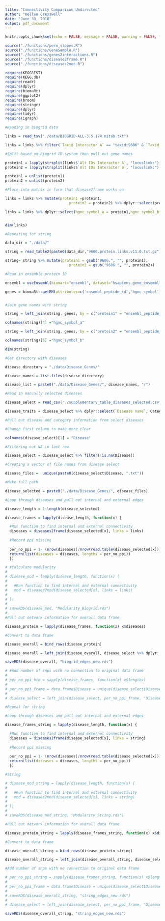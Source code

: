```yaml
---
title: "Connectivity Comparison Undirected"
author: "Kellen Cresswell"
date: "June 30, 2018"
output: pdf_document
---
```


```r
knitr::opts_chunk$set(echo = FALSE, message = FALSE, warning = FALSE, fig.height = 6, fig.width = 9, digits = 4)
```

```r
source("./functions/perm_slopes.R")
source("./functions/GeneSample.R")
source("./functions/genes2interactions.R")
source("./functions/disease2frame.R")
source("./functions/diseases2mod.R")

require(KEGGREST)
require(KEGG.db)
require(readr)
require(dplyr)
require(biomaRt)
require(ggplot2)
require(broom)
require(stringr)
require(dplyr)
require(tidyr)
require(igraph)
```

```r
#Reading in biogrid data

links = read_tsv("./data/BIOGRID-ALL-3.5.174.mitab.txt")

links = links %>% filter(`Taxid Interactor A` == "taxid:9606" & `Taxid Interactor B` == "taxid:9606")

#Split based on Biogrid ID system then pull out gene names

protein1 = lapply(strsplit(links$`Alt IDs Interactor A`, "locuslink:"), function(x) strsplit(x[2], "\\|")[[1]][1])
protein2 = lapply(strsplit(links$`Alt IDs Interactor B`, "locuslink:"), function(x) strsplit(x[2], "\\|")[[1]][1])

protein1 = unlist(protein1)
protein2 = unlist(protein2)

#Place into matrix in form that disease2frame works on

links = links %>% mutate(protein1 =protein1, 
                             protein2 = protein2) %>% dplyr::select(protein1, protein2)

links = links %>% dplyr::select(hgnc_symbol_a = protein1,hgnc_symbol_b = protein2)


dim(links)
```

```r
#Repeating for string

data_dir = "./data/"

string = read_table2(paste0(data_dir,"9606.protein.links.v11.0.txt.gz"))

string= string %>% mutate(protein1 = gsub("9606.", "", protein1), 
                             protein2 = gsub("9606.", "", protein2))

#Read in ensemble protein ID

ensembl = useEnsembl(biomart="ensembl", dataset="hsapiens_gene_ensembl", mirror = "www")

genes = biomaRt::getBM(attributes=c('ensembl_peptide_id','hgnc_symbol'), mart = ensembl)


#Join gene names with string

string = left_join(string, genes, by = c("protein1" = "ensembl_peptide_id", "protein2" = "ensembl_peptide_id"))

colnames(string)[4] ="hgnc_symbol_a"

string = left_join(string, genes, by = c("protein2" = "ensembl_peptide_id"))

colnames(string)[5] ="hgnc_symbol_b"

dim(string)


```


```r

#Get directory with diseases

disease_directory = "./data/Disease_Genes/"

disease_names = list.files(disease_directory)

disease_list = paste0("./data/Disease_Genes/", disease_names, "/")

#Read in manually selected diseases

disease_select = read_csv("./supplementary_table_diseases_selected.csv")

disease_traits = disease_select %>% dplyr::select(`Disease name`, Category)

#Pull out disease and category information from select diseases

#Change first column to make more clear

colnames(disease_select)[1] = "Disease"

#Filtering out NA in last row

disease_select = disease_select %>% filter(!is.na(Disease))

#Creating a vector of file names from disease select

disease_files =  unique(paste0(disease_select$Disease, ".txt"))

#Make full path

disease_selected = paste0("./data/Disease_Genes/", disease_files)

```

```r
#Loop through diseases and pull out internal and external edges

disease_length = 1:length(disease_selected)

disease_frames = lapply(disease_length, function(x) {

  #Run function to find internal and external connectivity 
  diseases = diseases2frame(disease_selected[x], links = links)
  
  #Record ppi missing
  
  per_no_ppi = 1- (nrow(diseases)/nrow(read.table(disease_selected[x])))
  return(list(diseases = diseases, lengths = per_no_ppi))
  })

# #Calculate modularity
# 
# disease_mod = lapply(disease_length, function(x) {
# 
#   #Run function to find internal and external connectivity 
#   mod = diseases2mod(disease_selected[x], links = links)
#   
# })
# 
# saveRDS(disease_mod, "Modularity_Biogrid.rds")
# 
#Pull out network information for overall data frame

disease_protein = lapply(disease_frames, function(x) x$diseases)

#Convert to data frame

disease_overall = bind_rows(disease_protein)

disease_overall = left_join(disease_overall, disease_select %>% dplyr::select(Disease, Category), "Disease")

saveRDS(disease_overall, "biogrid_edges_new.rds")

# #Add number of snps with no connection to original data frame
# 
# per_no_ppi_bio = sapply(disease_frames, function(x) x$lengths)
# 
# per_no_ppi_frame = data.frame(Disease = unique(disease_select$Disease), per_no_ppi_bio = per_no_ppi_bio)
# 
# disease_select = left_join(disease_select, per_no_ppi_frame, "Disease")


```

```r
#Repeat for string

#Loop through diseases and pull out internal and external edges

disease_frames_string = lapply(disease_length, function(x) {

  #Run function to find internal and external connectivity 
  diseases = diseases2frame(disease_selected[x], links = string)
  
  #Record ppi missing
  
  per_no_ppi = 1- (nrow(diseases)/nrow(read.table(disease_selected[x])))
  return(list(diseases = diseases, lengths = per_no_ppi))
  })

#String

# disease_mod_string = lapply(disease_length, function(x) {
# 
#   #Run function to find internal and external connectivity 
#   mod = diseases2mod(disease_selected[x], links = string)
#   
# })
# 
# saveRDS(disease_mod_string, "Modularity_String.rds")

#Pull out network information for overall data frame

disease_protein_string = lapply(disease_frames_string, function(x) x$diseases)

#Convert to data frame

disease_overall_string = bind_rows(disease_protein_string)

disease_overall_string = left_join(disease_overall_string, disease_select %>% dplyr::select(Disease, Category), "Disease")

#Add number of snps with no connection to original data frame

# per_no_ppi_string = sapply(disease_frames_string, function(x) x$lengths)
# 
# per_no_ppi_frame = data.frame(Disease = unique(disease_select$Disease), per_no_ppi_string = per_no_ppi_string)
# 
# saveRDS(disease_overall_string, "string_edges_new.rds")
# 
# disease_select = left_join(disease_select, per_no_ppi_frame, "Disease")

saveRDS(disease_overall_string, "string_edges_new.rds")

```

